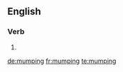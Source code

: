 
==English==

===Verb===
{{head|en}}

# {{present participle of|mump|lang=en}}

[[de:mumping]]
[[fr:mumping]]
[[te:mumping]]